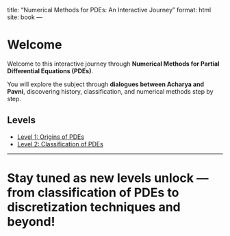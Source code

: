
title: "Numerical Methods for PDEs: An Interactive Journey"
format: html
site: book
---

# Welcome

Welcome to this interactive journey through **Numerical Methods for Partial Differential Equations (PDEs)**.  

You will explore the subject through **dialogues between Acharya and Pavni**, discovering history, classification, and numerical methods step by step.

## Levels

- [Level 1: Origins of PDEs](chapters/level1_history_pdes.qmd)
- [Level 2: Classification of PDEs](chapters/Level2_classification_pdes.qmd)

---

Stay tuned as new levels unlock — from classification of PDEs to discretization techniques and beyond!
=======


